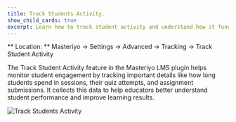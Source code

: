 ```yaml
---
title: Track Students Activity.
show_child_cards: true
excerpt: Learn how to track student activity and understand how it functions. 
---
```


<callout> ** Location: ** Masteriyo → Settings → Advanced → Tracking → Track Student Activity </callout>

The Track Student Activity feature in the Masteriyo LMS plugin helps monitor student engagement by tracking important details like how long students spend in sessions, their quiz attempts, and assignment submissions. It collects this data to help educators better understand student performance and improve learning results.

![Track Students Activity](https://github.com/user-attachments/assets/f49ff61a-2458-4f67-952d-263c957ca200)
